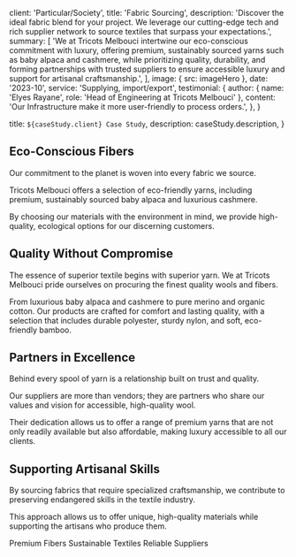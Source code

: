 
  client: 'Particular/Society',
  title: 'Fabric Sourcing',
  description:
    'Discover the ideal fabric blend for your project. We leverage our cutting-edge tech and rich supplier network to source textiles that surpass your expectations.',
  summary: [
    'We at Tricots Melbouci intertwine our eco-conscious commitment with luxury, offering premium, sustainably sourced yarns such as baby alpaca and cashmere, while prioritizing quality, durability, and forming partnerships with trusted suppliers to ensure accessible luxury and support for artisanal craftsmanship.',
  ],
  image: { src: imageHero },
  date: '2023-10',
  service: 'Supplying, import/export',
  testimonial: {
    author: { name: 'Elyes Rayane', role: 'Head of Engineering at Tricots Melbouci' },
    content:
      'Our Infrastructure make it more user-friendly to process orders.',
  },
}

  title: `${caseStudy.client} Case Study`,
  description: caseStudy.description,
}

## Eco-Conscious Fibers


Our commitment to the planet is woven into every fabric we source. 

Tricots Melbouci offers a selection of eco-friendly yarns, including premium, sustainably sourced baby alpaca and luxurious cashmere. 

By choosing our materials with the environment in mind, we provide high-quality, ecological options for our discerning customers.

## Quality Without Compromise
The essence of superior textile begins with superior yarn. We at Tricots Melbouci pride ourselves on procuring the finest quality wools and fibers. 

From luxurious baby alpaca and cashmere to pure merino and organic cotton. Our products are crafted for comfort and lasting quality, with a selection that includes durable polyester, sturdy nylon, and soft, eco-friendly bamboo.

## Partners in Excellence
Behind every spool of yarn is a relationship built on trust and quality. 

Our suppliers are more than vendors; they are partners who share our values and vision for accessible, high-quality wool. 

Their dedication allows us to offer a range of premium yarns that are not only readily available but also affordable, making luxury accessible to all our clients.
## Supporting Artisanal Skills
By sourcing fabrics that require specialized craftsmanship, we contribute to preserving endangered skills in the textile industry. 

This approach allows us to offer unique, high-quality materials while supporting the artisans who produce them.

<TagList>
  <TagListItem>Premium Fibers</TagListItem>
  <TagListItem>Sustainable Textiles</TagListItem>
  <TagListItem>Reliable Suppliers</TagListItem>
</TagList>



